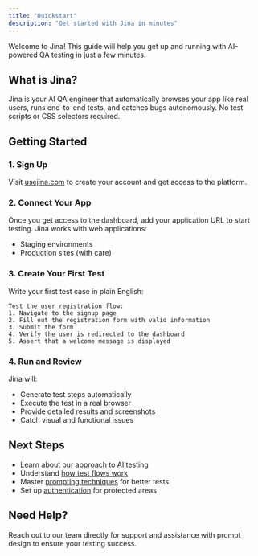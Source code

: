 ```yaml
---
title: "Quickstart"
description: "Get started with Jina in minutes"
---
```


Welcome to Jina! This guide will help you get up and running with AI-powered QA testing in just a few minutes.

## What is Jina?

Jina is your AI QA engineer that automatically browses your app like real users, runs end-to-end tests, and catches bugs autonomously. No test scripts or CSS selectors required.

## Getting Started

### 1. Sign Up

Visit [usejina.com](https://usejina.com) to create your account and get access to the platform.

### 2. Connect Your App

Once you get access to the dashboard, add your application URL to start testing. Jina works with web applications:
- Staging environments  
- Production sites (with care)

### 3. Create Your First Test

Write your first test case in plain English:

```
Test the user registration flow:
1. Navigate to the signup page
2. Fill out the registration form with valid information
3. Submit the form
4. Verify the user is redirected to the dashboard
5. Assert that a welcome message is displayed
```

### 4. Run and Review

Jina will:
- Generate test steps automatically
- Execute the test in a real browser
- Provide detailed results and screenshots
- Catch visual and functional issues

## Next Steps

- Learn about [our approach](/platform/our-approach) to AI testing
- Understand [how test flows work](/platform/test-structure)  
- Master [prompting techniques](/prompting/overview) for better tests
- Set up [authentication](/authentication) for protected areas

## Need Help?

Reach out to our team directly for support and assistance with prompt design to ensure your testing success. 